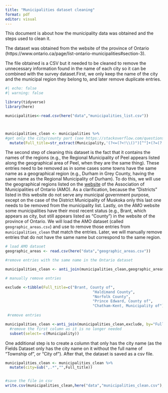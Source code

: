 ```yaml
---
title: "Municipalities dataset cleaning"
format: pdf
editor: visual
---
```


This document is about how the municipality data was obtained and the steps used to clean it.

The dataset was obtained from the website of the province of Ontario (https://www.ontario.ca/page/list-ontario-municipalities#section-3).

The file obtained is a CSV but it needed to be cleaned to remove the unnecessary information found in the name of each city so it can be combined with the survey dataset.First, we only keep the name of the city and the municipal region they belong to, and later remove duplicate entries.

```r
#| echo: false
#| warning: false

library(tidyverse)
library(here)

municipalities<-read.csv(here("data","municipalities_list.csv"))



municipalities_clean <- municipalities %>%
#get only the city/county part (see https://stackoverflow.com/questions/66212344/extract-word-in-quotes-from-string)
  mutate(Full_title=str_extract(Municipality,'(?<=(?<!\\()")[^"]+(?=(?!\\))")'))


```

The second step of cleaning this dataset is the fact that it contains the names of the regions (e.g., the Regional Municipality of Peel appears listed along the geographical area of Peel, when they are the same thing). These entries need to be removed as in some cases some towns have the same name as a geographical region (e.g., Durham in Grey County, having the same name as the Regional Municipality of Durham). To do this, we will use the geographical regions listed on the [website](https://www.amo.on.ca/about-us/municipal-101/ontario-municipalities) of the Association of Municipalities of Ontario (AMO). As a clarification, because the "Districts" listed in this website do not serve any municipal government purpose, except on the case of the District Municipality of Muskoka only this last one needs to be removed from the municipality list. Lastly, on the AMO website some municipalities have their most recent status (e.g., Brant, which appears as city, but still appears listed as "County") in the website of the province of Ontario. We will load the AMO dataset (called `geographic_areas.csv`) and use to remove those entries from `municipalities_clean` that match the entries. Later, we will manually remove entries that do not have the same name but correspond to the same region.

```r

# load AMO dataset
geographic_areas <- read.csv(here("data","geographic_areas.csv"))

#remove entries with the same name in the Ontario dataset

municipalities_clean <- anti_join(municipalities_clean,geographic_areas,by="Full_title")

# manually remove entries 

exclude <-tibble(Full_title=c("Brant, County of", 
                                       "Haldimand County", 
                                       "Norfolk County",
                                       "Prince Edward, County of",
                                       "Chatham-Kent, Municipality of"))
  
 #remove entries

municipalities_clean <-anti_join(municipalities_clean,exclude, by="Full_title")%>%
  #remove the first column as it is no longer needed
  subset(select=-c(Municipality))

```

One additional step is to create a column that only has the city name (as the Fields Dataset only has the city name on it without the full name of "Township of", or "City of"). After that, the dataset is saved as a csv file.

```r

municipalities_clean <- municipalities_clean %>%
  mutate(city=sub(",.*","",Full_title))


#save the file in csv
write.csv(municipalities_clean,here("data","municipalities_clean.csv"),row.names = FALSE)

```
